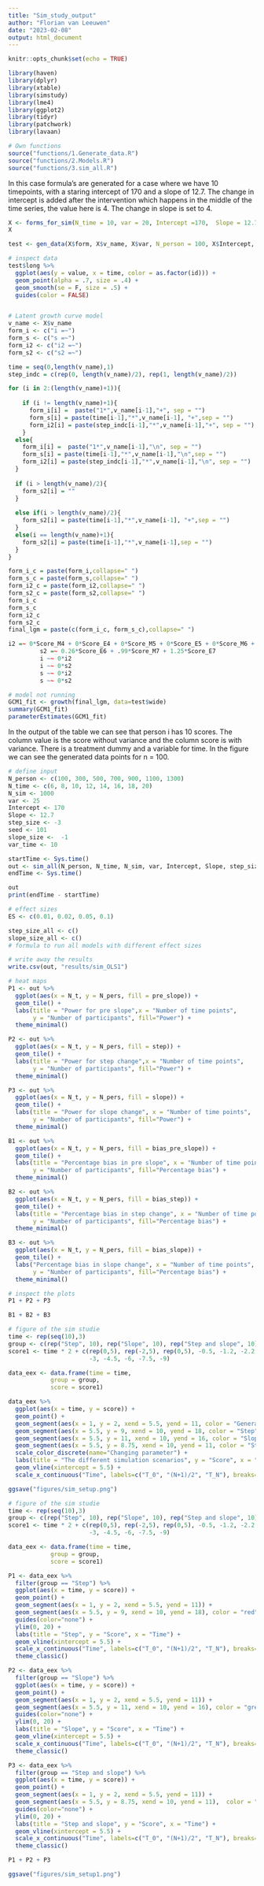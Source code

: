 ```yaml
---
title: "Sim_study_output"
author: "Florian van Leeuwen"
date: "2023-02-08"
output: html_document
---
```


```r
knitr::opts_chunk$set(echo = TRUE)
```

```r
library(haven)
library(dplyr)
library(xtable)
library(simstudy)
library(lme4)
library(ggplot2)
library(tidyr)
library(patchwork)
library(lavaan)
```

```r
# Own functions
source("functions/1.Generate_data.R")
source("functions/2.Models.R")
source("functions/3.sim_all.R")
```

In this case formula's are generated for a case where we have 10 timepoints, with a staring intercept of 170 and a slope of 12.7. The change in intercept is added after the intervention which happens in the middle of the time series, the value here is 4. The change in slope is set to 4.

```r
X <- forms_for_sim(N_time = 10, var = 20, Intercept =170,  Slope = 12.7, step_size = -2,slope_size =  -3)
X
```

```r
test <- gen_data(X$form, X$v_name, X$var, N_person = 100, X$Intercept, var_time = 10)

# inspect data
test$long %>% 
  ggplot(aes(y = value, x = time, color = as.factor(id))) +
  geom_point(alpha = .7, size = .4) +
  geom_smooth(se = F, size = .5) +
  guides(color = FALSE)
```
```r

```

```r
# Latent growth curve model
v_name <- X$v_name
form_i <- c("i =~")
form_s <- c("s =~")
form_i2 <- c("i2 =~")
form_s2 <- c("s2 =~")

time = seq(0,length(v_name),1)
step_indc = c(rep(0, length(v_name)/2), rep(1, length(v_name)/2))

for (i in 2:(length(v_name)+1)){
  
    if (i != length(v_name)+1){
      form_i[i] =  paste("1*",v_name[i-1],"+", sep = "")
      form_s[i] = paste(time[i-1],"*",v_name[i-1], "+",sep = "")
      form_i2[i] = paste(step_indc[i-1],"*",v_name[i-1],"+", sep = "")
    }
  else{
    form_i[i] =  paste("1*",v_name[i-1],"\n", sep = "")
    form_s[i] = paste(time[i-1],"*",v_name[i-1],"\n",sep = "")
    form_i2[i] = paste(step_indc[i-1],"*",v_name[i-1],"\n", sep = "")
  }
  
  if (i > length(v_name)/2){
    form_s2[i] = ""
  }
  
  else if(i > length(v_name)/2){
    form_s2[i] = paste(time[i-1],"*",v_name[i-1], "+",sep = "")
  }
  else(i == length(v_name)+1){
    form_s2[i] = paste(time[i-1],"*",v_name[i-1],sep = "")
  }
}

form_i_c = paste(form_i,collapse=" ")
form_s_c = paste(form_s,collapse=" ")
form_i2_c = paste(form_i2,collapse=" ")
form_s2_c = paste(form_s2,collapse=" ")
form_i_c
form_s_c
form_i2_c
form_s2_c
final_lgm = paste(c(form_i_c, form_s_c),collapse=" ")

```

```r
i2 =~ 0*Score_M4 + 0*Score_E4 + 0*Score_M5 + 0*Score_E5 + 0*Score_M6 + 1*Score_E6 + 1*Score_M7 + 1*Score_E7
         s2 =~ 0.26*Score_E6 + .99*Score_M7 + 1.25*Score_E7
         i ~~ 0*i2
         i ~~ 0*s2
         s ~~ 0*i2
         s ~~ 0*s2
```


```r
# model not running
GCM1_fit <- growth(final_lgm, data=test$wide)
summary(GCM1_fit)
parameterEstimates(GCM1_fit)

```

In the output of the table we can see that person i has 10 scores. The column value is the score without variance and the column score is with variance. There is a treatment dummy and a variable for time. In the figure we can see the generated data points for n = 100. 

```r
# define input
N_person <- c(100, 300, 500, 700, 900, 1100, 1300)
N_time <- c(6, 8, 10, 12, 14, 16, 18, 20)
N_sim <- 1000
var <- 25
Intercept <- 170
Slope <- 12.7
step_size <- -3
seed <- 101
slope_size <-  -1
var_time <- 10

startTime <- Sys.time()
out <- sim_all(N_person, N_time, N_sim, var, Intercept, Slope, step_size, slope_size, seed, var_time, model = "OLS")
endTime <- Sys.time()

out
print(endTime - startTime)
```

```r
# effect sizes
ES <- c(0.01, 0.02, 0.05, 0.1)

step_size_all <- c()
slope_size_all <- c()
# formula to run all models with different effect sizes
```

```r
# write away the results
write.csv(out, "results/sim_OLS1")
```

```r
# heat maps
P1 <- out %>% 
  ggplot(aes(x = N_t, y = N_pers, fill = pre_slope)) +
  geom_tile() + 
  labs(title = "Power for pre slope",x = "Number of time points",
       y = "Number of participants", fill="Power") +
  theme_minimal()

P2 <- out %>% 
  ggplot(aes(x = N_t, y = N_pers, fill = step)) +
  geom_tile() + 
  labs(title = "Power for step change",x = "Number of time points",
       y = "Number of participants", fill="Power") +
  theme_minimal()

P3 <- out %>% 
  ggplot(aes(x = N_t, y = N_pers, fill = slope)) +
  geom_tile() + 
  labs(title = "Power for slope change", x = "Number of time points",
       y = "Number of participants", fill="Power") +
  theme_minimal()

B1 <- out %>% 
  ggplot(aes(x = N_t, y = N_pers, fill = bias_pre_slope)) +
  geom_tile() + 
  labs(title = "Percentage bias in pre slope", x = "Number of time points", 
       y = "Number of participants", fill="Percentage bias") +
  theme_minimal()

B2 <- out %>% 
  ggplot(aes(x = N_t, y = N_pers, fill = bias_step)) +
  geom_tile() + 
  labs(title = "Percentage bias in step change", x = "Number of time points", 
       y = "Number of participants", fill="Percentage bias") +
  theme_minimal()

B3 <- out %>% 
  ggplot(aes(x = N_t, y = N_pers, fill = bias_slope)) +
  geom_tile() + 
  labs("Percentage bias in slope change", x = "Number of time points",
       y = "Number of participants", fill="Percentage bias") +
  theme_minimal()
```

```r
# inspect the plots
P1 + P2 + P3

B1 + B2 + B3
```
```r
# figure of the sim studie
time <- rep(seq(10),3)
group <- c(rep("Step", 10), rep("Slope", 10), rep("Step and slope", 10))
score1 <- time * 2 + c(rep(0,5), rep(-2,5), rep(0,5), -0.5, -1.2, -2.2, -3.2, -4.2, rep(0, 5), 
                       -3, -4.5, -6, -7.5, -9)

data_eex <- data.frame(time = time, 
            group = group,
            score = score1)

data_eex %>% 
  ggplot(aes(x = time, y = score)) +
  geom_point() +
  geom_segment(aes(x = 1, y = 2, xend = 5.5, yend = 11, color = "General trend")) +
  geom_segment(aes(x = 5.5, y = 9, xend = 10, yend = 18, color = "Step")) +
  geom_segment(aes(x = 5.5, y = 11, xend = 10, yend = 16, color = "Slope")) +
  geom_segment(aes(x = 5.5, y = 8.75, xend = 10, yend = 11, color = "Step and slope")) +
  scale_color_discrete(name="Changing parameter") +
  labs(title = "The different simulation scenarios", y = "Score", x = "Time") +
  geom_vline(xintercept = 5.5) +
  scale_x_continuous("Time", labels=c("T_0", "(N+1)/2", "T_N"), breaks=c(1, 5.5, 10))

ggsave("figures/sim_setup.png")
```
```r
# figure of the sim studie
time <- rep(seq(10),3)
group <- c(rep("Step", 10), rep("Slope", 10), rep("Step and slope", 10))
score1 <- time * 2 + c(rep(0,5), rep(-2,5), rep(0,5), -0.5, -1.2, -2.2, -3.2, -4.2, rep(0, 5), 
                       -3, -4.5, -6, -7.5, -9)

data_eex <- data.frame(time = time, 
            group = group,
            score = score1)

P1 <- data_eex %>% 
  filter(group == "Step") %>% 
  ggplot(aes(x = time, y = score)) +
  geom_point() +
  geom_segment(aes(x = 1, y = 2, xend = 5.5, yend = 11)) +
  geom_segment(aes(x = 5.5, y = 9, xend = 10, yend = 18), color = "red") +
  guides(color="none") +
  ylim(0, 20) +
  labs(title = "Step", y = "Score", x = "Time") +
  geom_vline(xintercept = 5.5) +
  scale_x_continuous("Time", labels=c("T_0", "(N+1)/2", "T_N"), breaks=c(1, 5.5, 10)) +
  theme_classic()

P2 <- data_eex %>% 
  filter(group == "Slope") %>% 
  ggplot(aes(x = time, y = score)) +
  geom_point() +
  geom_segment(aes(x = 1, y = 2, xend = 5.5, yend = 11)) +
  geom_segment(aes(x = 5.5, y = 11, xend = 10, yend = 16), color = "green") +
  guides(color="none") +
  ylim(0, 20) +
  labs(title = "Slope", y = "Score", x = "Time") +
  geom_vline(xintercept = 5.5) +
  scale_x_continuous("Time", labels=c("T_0", "(N+1)/2", "T_N"), breaks=c(1, 5.5, 10)) +
  theme_classic()

P3 <- data_eex %>% 
  filter(group == "Step and slope") %>% 
  ggplot(aes(x = time, y = score)) +
  geom_point() +
  geom_segment(aes(x = 1, y = 2, xend = 5.5, yend = 11)) +
  geom_segment(aes(x = 5.5, y = 8.75, xend = 10, yend = 11),  color = "blue") +
  guides(color="none") +
  ylim(0, 20) +
  labs(title = "Step and slope", y = "Score", x = "Time") +
  geom_vline(xintercept = 5.5) +
  scale_x_continuous("Time", labels=c("T_0", "(N+1)/2", "T_N"), breaks=c(1, 5.5, 10)) +
  theme_classic()

P1 + P2 + P3

ggsave("figures/sim_setup1.png")
```

